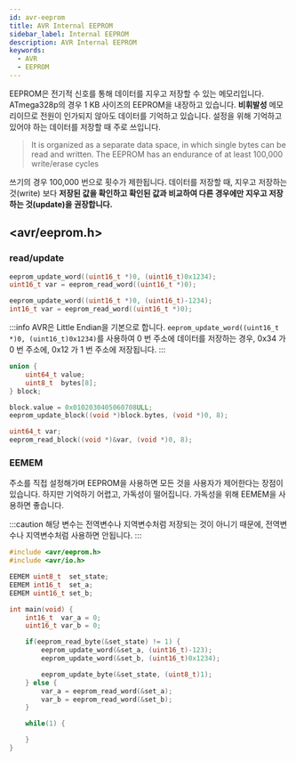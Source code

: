 ```yaml
---
id: avr-eeprom
title: AVR Internal EEPROM
sidebar_label: Internal EEPROM
description: AVR Internal EEPROM
keywords:
  - AVR
  - EEPROM
---
```


EEPROM은 전기적 신호를 통해 데이터를 지우고 저장할 수 있는 메모리입니다. ATmega328p의 경우 1 KB 사이즈의 EEPROM을 내장하고 있습니다. **비휘발성** 메모리이므로 전원이 인가되지 않아도 데이터를 기억하고 있습니다. 설정을 위해 기억하고 있어야 하는 데이터를 저장할 때 주로 쓰입니다.

> It is organized as a separate data space, in which single bytes can be read and written. The EEPROM has an endurance of at least 100,000 write/erase cycles

쓰기의 경우 100,000 번으로 횟수가 제한됩니다. 데이터를 저장할 때, 지우고 저장하는 것(write) 보다 **저장된 값을 확인하고 확인된 값과 비교하여 다른 경우에만 지우고 저장하는 것(update)을 권장합니다.**

## <avr/eeprom.h\>

### read/update

```c
eeprom_update_word((uint16_t *)0, (uint16_t)0x1234);
uint16_t var = eeprom_read_word((uint16_t *)0);
```

```c
eeprom_update_word((uint16_t *)0, (uint16_t)-1234);
int16_t var = eeprom_read_word((uint16_t *)0);
```

:::info
AVR은 Little Endian을 기본으로 합니다. `eeprom_update_word((uint16_t *)0, (uint16_t)0x1234)`를 사용하여 0 번 주소에 데이터를 저장하는 경우, 0x34 가 0 번 주소에, 0x12 가 1 번 주소에 저장됩니다.
:::

```c
union {
    uint64_t value;
    uint8_t  bytes[8];
} block;

block.value = 0x0102030405060708ULL;
eeprom_update_block((void *)block.bytes, (void *)0, 8);

uint64_t var;
eeprom_read_block((void *)&var, (void *)0, 8);
```

### EEMEM

주소를 직접 설정해가며 EEPROM을 사용하면 모든 것을 사용자가 제어한다는 장점이 있습니다. 하지만 기억하기 어렵고, 가독성이 떨어집니다. 가독성을 위해 EEMEM을 사용하면 좋습니다.

:::caution
해당 변수는 전역변수나 지역변수처럼 저장되는 것이 아니기 때문에, 전역변수나 지역변수처럼 사용하면 안됩니다.
:::

```c
#include <avr/eeprom.h>
#include <avr/io.h>

EEMEM uint8_t  set_state;
EEMEM int16_t  set_a;
EEMEM uint16_t set_b;

int main(void) {
    int16_t  var_a = 0;
    uint16_t var_b = 0;

    if(eeprom_read_byte(&set_state) != 1) {
        eeprom_update_word(&set_a, (uint16_t)-123);
        eeprom_update_word(&set_b, (uint16_t)0x1234);

        eeprom_update_byte(&set_state, (uint8_t)1);
    } else {
        var_a = eeprom_read_word(&set_a);
        var_b = eeprom_read_word(&set_b);
    }

    while(1) {

    }
}
```
